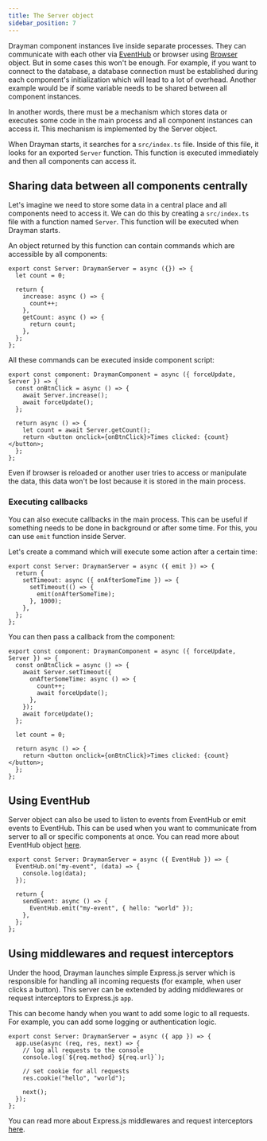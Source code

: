 ```yaml
---
title: The Server object
sidebar_position: 7
---
```



Drayman component instances live inside separate processes. They can communicate with each other via [EventHub](./the-event-hub-object) or browser using [Browser](./the-browser-object) object. But in some cases this won't be enough. For example, if you want to connect to the database, a database connection must be established during each component's initialization which will lead to a lot of overhead. Another example would be if some variable needs to be shared between all component instances.

In another words, there must be a mechanism which stores data or executes some code in the main process and all component instances can access it. This mechanism is implemented by the Server object.

When Drayman starts, it searches for a `src/index.ts` file. Inside of this file, it looks for an exported `Server` function. This function is executed immediately and then all components can access it.

## Sharing data between all components centrally

Let's imagine we need to store some data in a central place and all components need to access it. We can do this by creating a `src/index.ts` file with a function named `Server`. This function will be executed when Drayman starts.

An object returned by this function can contain commands which are accessible by all components:

```tsx title="src/index.ts"
export const Server: DraymanServer = async ({}) => {
  let count = 0;

  return {
    increase: async () => {
      count++;
    },
    getCount: async () => {
      return count;
    },
  };
};
```

All these commands can be executed inside component script:

```tsx title="src/components/home.tsx"
export const component: DraymanComponent = async ({ forceUpdate, Server }) => {
  const onBtnClick = async () => {
    await Server.increase();
    await forceUpdate();
  };

  return async () => {
    let count = await Server.getCount();
    return <button onclick={onBtnClick}>Times clicked: {count}</button>;
  };
};
```

Even if browser is reloaded or another user tries to access or manipulate the data, this data won't be lost because it is stored in the main process.

### Executing callbacks

You can also execute callbacks in the main process. This can be useful if something needs to be done in background or after some time. For this, you can use `emit` function inside Server.

Let's create a command which will execute some action after a certain time:

```tsx title="src/index.ts"
export const Server: DraymanServer = async ({ emit }) => {
  return {
    setTimeout: async ({ onAfterSomeTime }) => {
      setTimeout(() => {
        emit(onAfterSomeTime);
      }, 1000);
    },
  };
};
```

You can then pass a callback from the component:

```tsx title="src/components/home.tsx"
export const component: DraymanComponent = async ({ forceUpdate, Server }) => {
  const onBtnClick = async () => {
    await Server.setTimeout({
      onAfterSomeTime: async () => {
        count++;
        await forceUpdate();
      },
    });
    await forceUpdate();
  };

  let count = 0;

  return async () => {
    return <button onclick={onBtnClick}>Times clicked: {count}</button>;
  };
};
```

## Using EventHub

Server object can also be used to listen to events from EventHub or emit events to EventHub. This can be used when you want to communicate from server to all or specific components at once. You can read more about EventHub object [here](https://www.drayman.io/docs/components-in-depth/helpers/the-event-hub-object).

```tsx title="src/index.ts"
export const Server: DraymanServer = async ({ EventHub }) => {
  EventHub.on("my-event", (data) => {
    console.log(data);
  });

  return {
    sendEvent: async () => {
      EventHub.emit("my-event", { hello: "world" });
    },
  };
};
```

## Using middlewares and request interceptors

Under the hood, Drayman launches simple Express.js server which is responsible for handling all incoming requests (for example, when user clicks a button). This server can be extended by adding middlewares or request interceptors to Express.js `app`.

This can become handy when you want to add some logic to all requests. For example, you can add some logging or authentication logic.

```tsx title="src/index.ts"
export const Server: DraymanServer = async ({ app }) => {
  app.use(async (req, res, next) => {
    // log all requests to the console
    console.log(`${req.method} ${req.url}`);

    // set cookie for all requests
    res.cookie("hello", "world");

    next();
  });
};
```

You can read more about Express.js middlewares and request interceptors [here](https://expressjs.com/en/guide/using-middleware.html).
